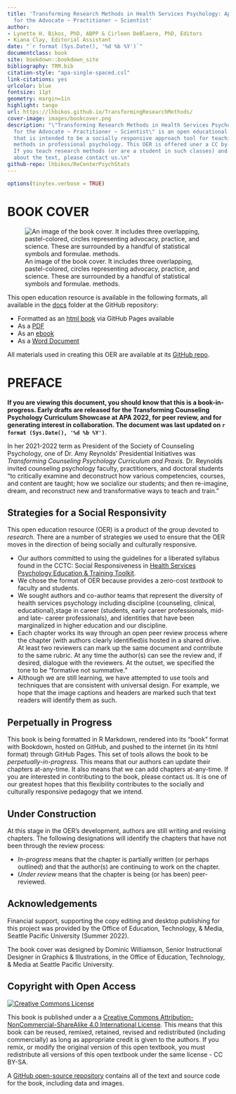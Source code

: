 ```yaml
--- 
title: 'Transforming Research Methods in Health Services Psychology: Applications
  for the Advocate ~ Practitioner ~ Scientist'
author:
- Lynette H. Bikos, PhD, ABPP & Cirleen DeBlaere, PhD, Editors
- Kiana Clay, Editorial Assistant
date: "`r format (Sys.Date(), '%d %b %Y')`"
documentclass: book
site: bookdown::bookdown_site
bibliography: TRM.bib
citation-style: "apa-single-spaced.csl"
link-citations: yes
urlcolor: blue
fontsize: 11pt
geometry: margin=1in
highlight: tango
url: https://lhbikos.github.io/TransformingResearchMethods/
cover-image: images/bookcover.png
description: "\"Transforming Research Methods in Health Services Psychology:  Applications
  for the Advocate ~ Practitioner ~ Scientist\" is an open educational resource (OER)
  that is intended to be a socially responsive approach tool for teaching research
  methods in professional psychology. This OER is offered uner a CC by-SA 4.0 license.
  If you teach research methods (or are a student in such classes) and have feedback
  about the text, please contact us.\n"
github-repo: lhbikos/ReCenterPsychStats
---
```


```r
options(tinytex.verbose = TRUE)
```

# BOOK COVER {-}

![An image of the book cover. It includes three overlapping, pastel-colored, circles representing advocacy, practice, and science.  These are surrounded by a handful of statistical symbols and formulae.  methods.](images/bookcover.png)

This open education resource is available in the following formats, all available in the [docs](https://github.com/lhbikos/TransformingResearchMethods/tree/main/docs) folder at the GitHub repository:

* Formatted as an [html book](https://lhbikos.github.io/TransformingResearchMethods/) via GitHub Pages available 
* As a [PDF](https://github.com/lhbikos/TransformingResearchMethods/blob/main/docs/TransformingResearchMethods.pdf) 
* As an [ebook](https://github.com/lhbikos/TransformingResearchMethods/blob/main/docs/TransformingResearchMethods.epub)
* As a [Word Document](https://github.com/lhbikos/TransformingResearchMethods/blob/main/docs/TransformingResearchMethods.docx)

All materials used in creating this OER are available at its [GitHub repo](https://github.com/lhbikos/TransformingResearchMethods).

# PREFACE {-}

**If you are viewing this document, you should know that this is a book-in-progress.  Early drafts are released for the Transforming Counseling Psychology Curriculum Showcase at APA 2022, for peer review, and for generating interest in collaboration. The document was last updated on `r format (Sys.Date(), '%d %b %Y')`**.  

In her 2021-2022 term as President of the Society of Counseling Psychology, one of Dr. Amy Reynolds' Presidential Initiatives was *Transforming Counseling Psychology Curriculum and Praxis.* Dr. Reynolds invited counseling psychology faculty, practitioners, and doctoral students "to critically examine and deconstruct how various competencies, courses, and content are taught; how we socialize our students; and then re-imagine, dream, and reconstruct new and transformative ways to teach and train."

## Strategies for a Social Responsivity {-}

This open education resource (OER) is a product of the group devoted to *research*. There are a number of strategies we used to ensure that the OER moves in the direction of being socially and culturally responsive.

* Our authors committed to using the guidelines for a liberated syllabus found in the CCTC: Social Responsiveness in [Health Services Psychology Education & Training Toolkit](https://pr4tb8rrj317wdwt3xlafg2p-wpengine.netdna-ssl.com/wp-content/uploads/2021/05/CCTC_Socially-Responsive-HSP-Ed-Training_v7.pdf). 
* We chose the format of OER because provides a zero-cost *textbook* to faculty and students. 
* We sought authors and co-author teams that represent the diversity of health services psychology including discipline (counseling, clinical, educational),stage in career (students, early career professionals, mid- and late- career professionals), and identities that have been  marginalized in higher education and our discipline. 
* Each chapter works its way through an open peer review process where the chapter (with authors clearly identified)is hosted in a shared drive. At least two reviewers can mark up the same document and contribute to the same rubric. At any time the author(s) can see the review and, if desired, dialogue with the reviewers. At the outset, we specified the tone to be "formative not summative."
* Although we are still learning, we have attempted to use tools and techniques that are consistent with universal design. For example, we hope that the image captions and headers are marked such that text readers will identify them as such.

## Perpetually in Progress {-}

This book is being formatted in R Markdown, rendered into its "book" format with Bookdown, hosted on GitHub, and pushed to the internet (in its html format) through GitHub Pages. This set of tools allows the book to be *perpetually-in-progress.* This means that our authors can update their chapters at-any-time. It also means that we can add chapters at-any-time. If you are interested in contributing to the book, please contact us. It is one of our greatest hopes that this flexibility contributes to the socially and culturally responsive pedagogy that we intend.

## Under Construction {-}

At this stage in the OER's development, authors are still writing and revising chapters. The following designations will identify the chapters that have not been through the review process:

* *In-progress* means that the chapter is partially written (or perhaps outlined) and that the author(s) are continuing to work on the chapter.
* *Under review* means that the chapter is being (or has been) peer-reviewed. 

## Acknowledgements {-}

Financial support, supporting the copy editing and desktop publishing for this project was provided by the Office of Education, Technology, & Media, Seattle Pacific University (Summer 2022).

The book cover was designed by Dominic Williamson, Senior Instructional Designer in Graphics & Illustrations, in the Office of Education, Technology, & Media at Seattle Pacific University.

## Copyright with Open Access {-}

<a rel="license" href="http://creativecommons.org/licenses/by-nc-sa/4.0/"><img alt="Creative Commons License" style="border-width:0" src="https://i.creativecommons.org/l/by-nc-sa/4.0/88x31.png" /></a>

This book is published under a a <a rel="license" href="http://creativecommons.org/licenses/by-nc-sa/4.0/">Creative Commons Attribution-NonCommercial-ShareAlike 4.0 International License</a>. This means that this book can be reused, remixed, retained, revised and redistributed (including commercially) as long as appropriate credit is given to the authors. If you remix, or modify the original version of this open textbook, you must redistribute all versions of this open textbook under the same license - CC BY-SA.

A [GitHub open-source repository](https://github.com/lhbikos/TransformingResearchMethods) contains all of the text and source code for the book, including data and images. 





